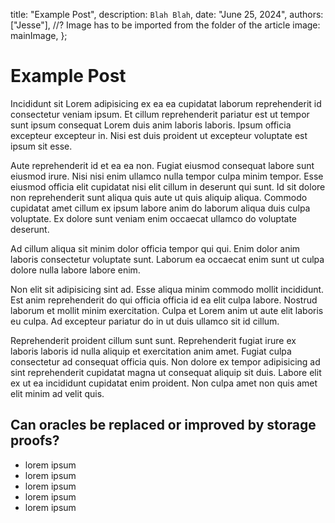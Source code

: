 
  title: "Example Post",
  description: `Blah Blah`,
  date: "June 25, 2024",
  authors: ["Jesse"],
  //? Image has to be imported from the folder of the article
  image: mainImage,
};

# Example Post

Incididunt sit Lorem adipisicing ex ea ea cupidatat laborum reprehenderit id consectetur veniam ipsum. Et cillum reprehenderit pariatur est ut tempor sunt ipsum consequat Lorem duis anim laboris laboris. Ipsum officia excepteur excepteur in. Nisi est duis proident ut excepteur voluptate est ipsum sit esse.

Aute reprehenderit id et ea ea non. Fugiat eiusmod consequat labore sunt eiusmod irure. Nisi nisi enim ullamco nulla tempor culpa minim tempor. Esse eiusmod officia elit cupidatat nisi elit cillum in deserunt qui sunt. Id sit dolore non reprehenderit sunt aliqua quis aute ut quis aliquip aliqua. Commodo cupidatat amet cillum ex ipsum labore anim do laborum aliqua duis culpa voluptate. Ex dolore sunt veniam enim occaecat ullamco do voluptate deserunt.

Ad cillum aliqua sit minim dolor officia tempor qui qui. Enim dolor anim laboris consectetur voluptate sunt. Laborum ea occaecat enim sunt ut culpa dolore nulla labore labore enim.

Non elit sit adipisicing sint ad. Esse aliqua minim commodo mollit incididunt. Est anim reprehenderit do qui officia officia id ea elit culpa labore. Nostrud laborum et mollit minim exercitation. Culpa et Lorem anim ut aute elit laboris eu culpa. Ad excepteur pariatur do in ut duis ullamco sit id cillum.

Reprehenderit proident cillum sunt sunt. Reprehenderit fugiat irure ex laboris laboris id nulla aliquip et exercitation anim amet. Fugiat culpa consectetur ad consequat officia quis. Non dolore ex tempor adipisicing ad sint reprehenderit cupidatat magna ut consequat aliquip sit duis. Labore elit ex ut ea incididunt cupidatat enim proident. Non culpa amet non quis amet elit minim ad velit quis.



## Can oracles be replaced or improved by storage proofs?

- lorem ipsum
- lorem ipsum
- lorem ipsum
- lorem ipsum
- lorem ipsum
